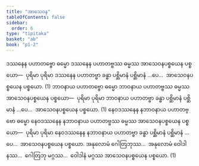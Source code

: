 ```yaml
---
title: "အာသေဝန"
tableOfContents: false
sidebar:
  order: 6
type: "tipitaka"
basket: "ab"
book: "p1-2"
---
```



<DynamicBreadcrumb />

<Division number="88" book="p1-2" e="ch" v="37" p="171">

<Paragraph number="1004" book="p1-2">
ဒဿနေန ပဟာတဗ္ဗော ဓမ္မော ဒဿနေန ပဟာတဗ္ဗဿ ဓမ္မဿ အာသေဝနပစ္စယေန ပစ္စယော—  ပုရိမာ ပုရိမာ ဒဿနေန ပဟာတဗ္ဗာ ခန္ဓာ ပစ္ဆိမာနံ ပစ္ဆိမာနံ …ပေ…  အာသေဝနပစ္စယေန ပစ္စယော. (1)
</Paragraph>

<Paragraph number="1005" book="p1-2">
ဘာဝနာယ ပဟာတဗ္ဗော ဓမ္မော ဘာဝနာယ ပဟာတဗ္ဗဿ ဓမ္မဿ အာသေဝနပစ္စယေန ပစ္စယော—  ပုရိမာ ပုရိမာ ဘာဝနာယ ပဟာတဗ္ဗာ ခန္ဓာ ပစ္ဆိမာနံ ပစ္ဆိမာနံ …ပေ…  အာသေဝနပစ္စယေန ပစ္စယော. (1)
</Paragraph>

<Paragraph number="1006" book="p1-2">
နေဝဒဿနေန နဘာဝနာယ ပဟာတဗ္ဗော ဓမ္မော နေဝဒဿနေန နဘာဝနာယ ပဟာတဗ္ဗဿ ဓမ္မဿ အာသေဝနပစ္စယေန ပစ္စယော—  ပုရိမာ ပုရိမာ နေဝဒဿနေန နဘာဝနာယ ပဟာတဗ္ဗာ ခန္ဓာ ပစ္ဆိမာနံ ပစ္ဆိမာနံ …ပေ…  အာသေဝနပစ္စယေန ပစ္စယော. အနုလောမံ ဂေါတြဘုဿ…  အနုလောမံ ဝေါဒါနဿ…  ဂေါတြဘု မဂ္ဂဿ…  ဝေါဒါနံ မဂ္ဂဿ အာသေဝနပစ္စယေန ပစ္စယော. (1)
</Paragraph>
</Division>